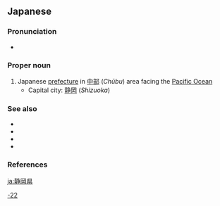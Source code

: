 ==Japanese==
{{ja-kanjitab|しず|おか|けん}}
{{wikipedia|Shizuoka Prefecture}}
{{wikipedia|lang=ja}}

===Pronunciation===
* {{ja-pron|しずおかけん|acc=4|acc_ref=NHK}}

===Proper noun===
{{ja-pos|proper|しずおかけん|kyu=靜岡縣|hhira=しづをかけん}}

# Japanese [[prefecture]] in [[中部]] (''Chūbu'') area facing the [[Pacific Ocean]]
#* Capital city: [[静岡]] (''Shizuoka'')

===See also===
* {{ja-r|駿河|^するが}}
* {{ja-r|遠江|^とおとうみ}}
* {{ja-r|伊豆|^いず}}
* {{list:prefectures of Japan/ja}}

===References===
<references/>

[[Category:ja:Prefectures of Japan|-22]]

[[ja:静岡県]]